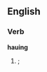 ==English==

===Verb===
'''hauing'''

# {{obsolete spelling of|[[having]]|nodot=1}}; {{present participle of|[[have]]|nocap=1}}
